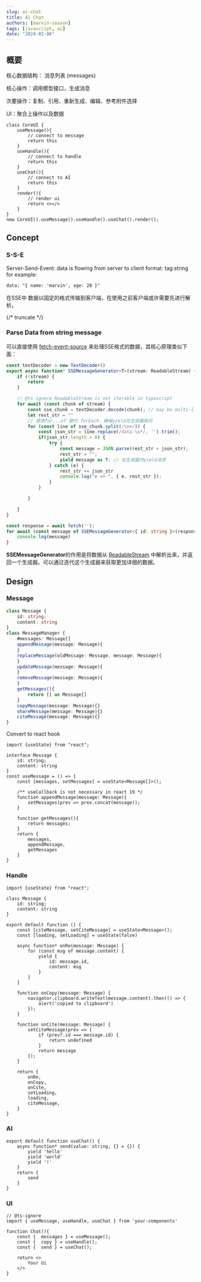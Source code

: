 ```yaml
---
slug: ai-chat
title: AI Chat
authors: [marvin-season]
tags: [javascript, ai]
date: "2024-02-06"
---
```


## 概要
核心数据结构： 消息列表 (messages)

核心操作：调用模型接口，生成消息

次要操作：复制、引用、重新生成、编辑、参考附件选择

UI：聚合上操作以及数据

```tsx
class CoreUI {
    useMessage(){
        // connect to message
        return this
    }
    useHandle(){
        // connect to handle
        return this
    }
    useChat(){
        // connect to AI
        return this
    }
    render(){
        // render ui
        return <></>
    }
}
new CoreUI().useMessage().useHandle().useChat().render();
```

## Concept
### S-S-E
Server-Send-Event: data is flowing from server to client
format: tag:string
for example:
```txt
data: "{ name: 'marvin', age: 20 }"
```
在SSE中 数据以固定的格式传输到客户端，在使用之前客户端或许需要先进行解析。

{/* truncate */}


<Chat/>

### Parse Data from string message
可以直接使用 [fetch-event-source](https://github.com/Azure/fetch-event-source) 来处理SSE格式的数据，其核心原理类似下面：

```ts
const textDecoder = new TextDecoder()
export async function* SSEMessageGenerator<T>(stream: ReadableStream) {
    if (!stream) {
        return
    }

    // @ts-ignore ReadableStream is not iterable in typescript
    for await (const chunk of stream) {
        const sse_chunk = textDecoder.decode(chunk); // may be multi-line
        let rest_str = ""
        // 使用for...of 替代 forEach，确保yield在生成器体内
        for (const line of sse_chunk.split(/\n+/)) {
            const json_str = line.replace(/data:\s*/, '').trim();
            if(json_str.length > 0) {
                try {
                    const message = JSON.parse(rest_str + json_str);
                    rest_str = "";
                    yield message as T; // 在生成器内yield消息
                } catch (e) {
                    rest_str += json_str
                    console.log("e => ", { e, rest_str });
                }
            }

        }

    }
}

const response = await fetch('');
for await (const message of SSEMessageGenerator<{ id: string }>(response.body)) {
    console.log(message)
}
```
**SSEMessageGenerator**的作用是将数据从 <u>ReadableStream</u> 中解析出来，并返回一个生成器。可以通过迭代这个生成器来获取更加详细的数据。

## Design
### Message
```typescript
class Message {
    id: string;
    content: string
}
class MessageManager {
    #messages: Message[]
    appendMessage(message: Message){
    }
    replaceMessage(oldMessage: Message, message: Message){
    }
    updateMessage(message: Message){
    }
    removeMessage(message: Message){
    }
    getMessages(){
        return [] as Message[]
    }
    copyMessage(message: Message){}
    shareMessage(message: Message){}
    citeMessage(message: Message){}
}
```
Convert to react hook
```tsx
import {useState} from "react";

interface Message {
    id: string;
    content: string
}
const useMessage = () => {
    const [messages, setMessages] = useState<Message[]>();

    /** useCallback is not necessary in react 19 */
    function appendMessage(message: Message){
        setMessages(prev => prev.concat(message));
    }

    function getMessages(){
        return messages;
    }
    return {
        messages,
        appendMessage,
        getMessages
    }
}
```
### Handle
```tsx
import {useState} from "react";

class Message {
    id: string;
    content: string
}

export default function () {
    const [citeMessage, setCiteMessage] = useState<Message>();
    const [loading, setLoading] = useState(false)

    async function* onRe(message: Message) {
        for (const msg of message.content) {
            yield {
                id: message.id,
                content: msg
            }
        }
    }

    function onCopy(message: Message) {
        navigator.clipboard.writeText(message.content).then(() => {
            alert('copied to clipboard')
        });
    }

    function onCite(message: Message) {
        setCiteMessage(prev => {
            if (prev?.id === message.id) {
                return undefined
            }
            return message
        });
    }

    return {
        onRe,
        onCopy,
        onCite,
        setLoading,
        loading,
        citeMessage,
    }
}
````

### AI
```tsx
export default function useChat() {
    async function* send(value: string, {} = {}) {
        yield 'hello'
        yield 'world'
        yield '!'
    }
    return {
        send
    }
}
```
### UI
```tsx
// @ts-ignore
import { useMessage, useHandle, useChat } from 'your-components'

function Chat(){
    const {  messages } = useMessage();
    const {  copy } = useHandle();
    const {  send } = useChat();

    return <>
        Your Ui
    </>
}
```


